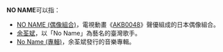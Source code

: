'''NO NAME'''可以指：
* [[NO_NAME_(偶像組合)|NO NAME (偶像組合)]]，電視動畫《[[AKB0048|AKB0048]]》聲優組成的日本偶像組合。
* [[余荃斌|余荃斌]]，以「No Name」為藝名的臺灣歌手。
* [[No_Name_(專輯)|No Name (專輯)]]，余荃斌發行的音樂專輯。
{{disambig}}